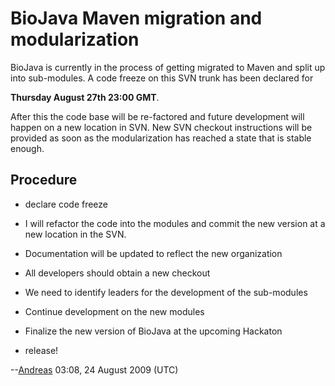 = BioJava Maven migration and modularization =

BioJava is currently in the process of getting migrated to Maven and split up into sub-modules. A code freeze on this SVN trunk has been declared for

'''Thursday August 27th 23:00 GMT'''.

After this the code base will be re-factored and future development will happen on a new location in SVN. New SVN checkout instructions will be provided as soon as the modularization has reached a state that is stable enough.

== Procedure ==

* declare code freeze

* I will refactor the code into the modules and commit the new version at a new location in the SVN.

* Documentation will be updated to reflect the new organization

* All developers should obtain a new checkout

* We need to identify leaders for the development of the sub-modules

* Continue development on the new modules

* Finalize the new version of BioJava at the upcoming Hackaton

* release!

--[[User:Andreas|Andreas]] 03:08, 24 August 2009 (UTC)